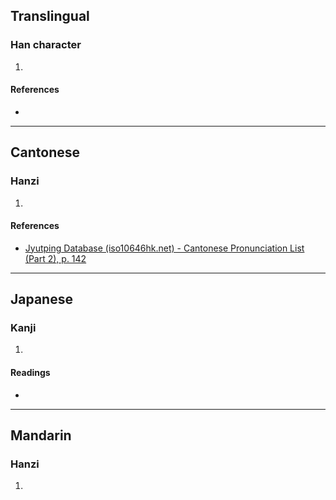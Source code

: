 {{character info/new}}
==Translingual==

===Han character===
{{Han char|rn=85|rad=水|as=10|sn=13|four=39150|canj=EWFQ|ids=⿰氵畔}}

# {{defn|Han|sort=水10}}

====References====
* {{Han ref|kx=0641.200|dkj=17998|dj=1049.010|hdz=31698.100|uh=6EBF|ud=28351|bh=DE64|bd=56932}}

----

==Cantonese==

===Hanzi===
{{yue-hanzi|jyut=[[pun3]]|y=pun3}}

# {{defn|lang=yue|sort=水10}}

====References====
*[http://www.iso10646hk.net/jp/document/download.jsp Jyutping Database (iso10646hk.net) - Cantonese Pronunciation List (Part 2), p. 142]

----

==Japanese==

===Kanji===
{{ja-kanji|grade=|rs=水10}}

# {{defn|lang=ja|sort=水10}}

====Readings====
* {{ja-readings|on=[[はん]] (han)|kun=[[みずぎわ]] (mizugiwa)}}

----

==Mandarin==

===Hanzi===
{{cmn-hanzi|pin=[[pàn]] ([[pan4]])|wg=p'an<sup>4</sup>}}

# {{defn|lang=cmn|sort=水10}}